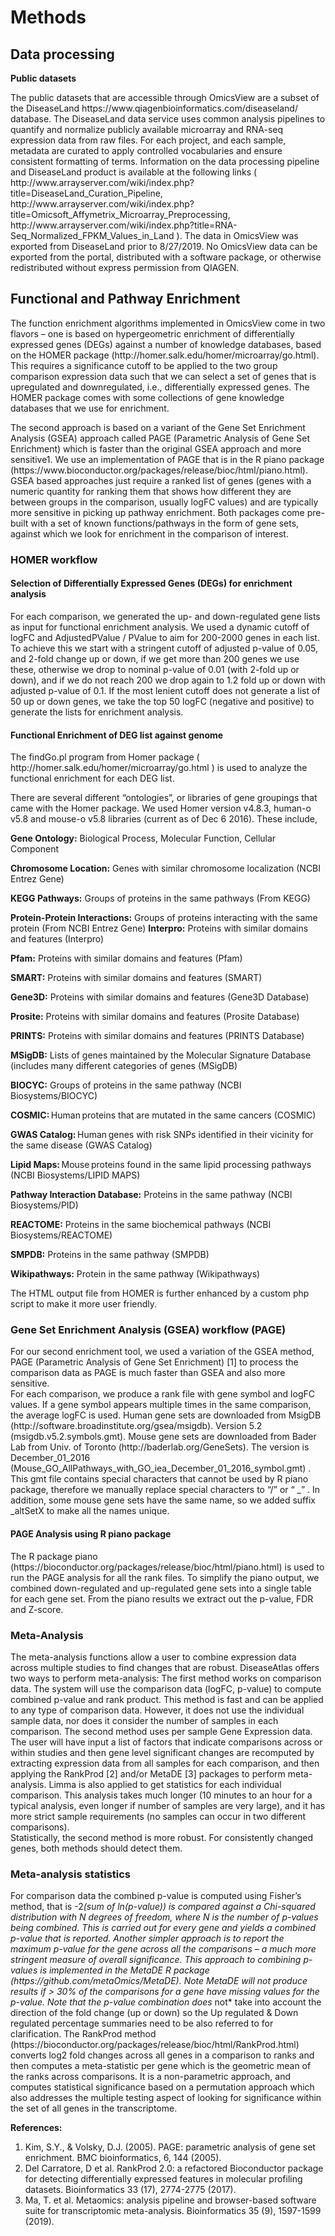 #	Methods

## Data processing

**Public datasets**

The public datasets that are accessible through OmicsView are a subset of the DiseaseLand https://www.qiagenbioinformatics.com/diseaseland/ database. The DiseaseLand data service uses common analysis pipelines to quantify and normalize publicly available microarray and RNA-seq expression data from raw files. For each project, and each sample, metadata are curated to apply controlled vocabularies and ensure consistent formatting of terms. Information on the data processing pipeline and DiseaseLand product is available at the following links ( http://www.arrayserver.com/wiki/index.php?title=DiseaseLand_Curation_Pipeline, http://www.arrayserver.com/wiki/index.php?title=Omicsoft_Affymetrix_Microarray_Preprocessing, http://www.arrayserver.com/wiki/index.php?title=RNA-Seq_Normalized_FPKM_Values_in_Land ). The data in OmicsView was exported from DiseaseLand prior to 8/27/2019. No OmicsView data can be exported from the portal, distributed with a software package, or otherwise redistributed without express permission from QIAGEN.

## Functional and Pathway Enrichment 
The function enrichment algorithms implemented in OmicsView come in two flavors – one is based on hypergeometric enrichment of differentially expressed genes (DEGs) against a number of knowledge databases, based on the HOMER package (http://homer.salk.edu/homer/microarray/go.html). This requires a significance cutoff to be applied to the two group comparison expression data such that we can select a set of genes that is upregulated and downregulated, i.e., differentially expressed genes. The HOMER package comes with some collections of gene knowledge databases that we use for enrichment.

The second approach is based on a variant of the Gene Set Enrichment Analysis (GSEA) approach called PAGE (Parametric Analysis of Gene Set Enrichment) which is faster than the original GSEA approach and more sensitive1. We use an implementation of PAGE that is in the R piano package (https://www.bioconductor.org/packages/release/bioc/html/piano.html). GSEA based approaches just require a ranked list of genes (genes with a numeric quantity for ranking them that shows how different they are between groups in the comparison, usually logFC values) and are typically more sensitive in picking up pathway enrichment. Both packages come pre-built with a set of known functions/pathways in the form of gene sets, against which we look for enrichment in the comparison of interest.

### HOMER workflow

#### Selection of Differentially Expressed Genes (DEGs) for enrichment analysis

For each comparison, we generated the up- and down-regulated gene lists as input for functional enrichment analysis.  We used a dynamic cutoff of logFC and AdjustedPValue / PValue to aim for 200-2000 genes in each list. To achieve this we start with a stringent cutoff of adjusted p-value of 0.05, and 2-fold change up or down, if we get more than 200 genes we use these, otherwise we drop to nominal p-value of 0.01 (with 2-fold up or down), and if we do not reach 200 we drop again to 1.2 fold up or down with adjusted p-value of 0.1. If the most lenient cutoff does not generate a list of 50 up or down genes, we take the top 50 logFC (negative and positive) to generate the lists for enrichment analysis. 

#### Functional Enrichment of DEG list against genome 

The findGo.pl program from Homer package ( http://homer.salk.edu/homer/microarray/go.html ) is used to analyze the functional enrichment for each DEG list.  

There are several different "ontologies", or libraries of gene groupings that came with the Homer package.   We used Homer version v4.8.3, human-o v5.8 and mouse-o v5.8 libraries (current as of Dec 6 2016). These include,

**Gene Ontology:**  Biological Process, Molecular Function, Cellular Component

**Chromosome Location:** Genes with similar chromosome localization (NCBI Entrez Gene) 

**KEGG Pathways:** Groups of proteins in the same pathways (From KEGG) 

**Protein-Protein Interactions:** Groups of proteins interacting with the same protein (From NCBI Entrez Gene) 
**Interpro:** Proteins with similar domains and features (Interpro) 

**Pfam:** Proteins with similar domains and features (Pfam) 

**SMART:** Proteins with similar domains and features (SMART) 

**Gene3D:** Proteins with similar domains and features (Gene3D Database) 

**Prosite:** Proteins with similar domains and features (Prosite Database) 

**PRINTS:** Proteins with similar domains and features (PRINTS Database) 

**MSigDB:** Lists of genes maintained by the Molecular Signature Database (includes many different categories of genes (MSigDB) 

**BIOCYC:** Groups of proteins in the same pathway (NCBI Biosystems/BIOCYC) 

**COSMIC:** Human proteins that are mutated in the same cancers (COSMIC) 

**GWAS Catalog:** Human genes with risk SNPs identified in their vicinity for the same disease (GWAS Catalog) 

**Lipid Maps:** Mouse proteins found in the same lipid processing pathways (NCBI Biosystems/LIPID MAPS) 

**Pathway Interaction Database:** Proteins in the same pathway (NCBI Biosystems/PID) 

**REACTOME:** Proteins in the same biochemical pathways (NCBI Biosystems/REACTOME) 

**SMPDB:** Proteins in the same pathway (SMPDB) 

**Wikipathways:** Protein in the same pathway (Wikipathways) 

The HTML output file from HOMER is further enhanced by a custom php script to make it more user friendly.  

### Gene Set Enrichment Analysis (GSEA) workflow (PAGE)

For our second enrichment tool, we used a variation of the GSEA method, PAGE (Parametric Analysis of Gene Set Enrichment) [1] to process the comparison data as PAGE is much faster than GSEA and also more sensitive.  
For each comparison, we produce a rank file with gene symbol and logFC values. If a gene symbol appears multiple times in the same comparison, the average logFC is used.
Human gene sets are downloaded  from MsigDB (http://software.broadinstitute.org/gsea/msigdb). Version 5.2 (msigdb.v5.2.symbols.gmt). 
Mouse gene sets are downloaded from Bader Lab from Univ. of Toronto (http://baderlab.org/GeneSets). The version is December_01_2016  (Mouse_GO_AllPathways_with_GO_iea_December_01_2016_symbol.gmt) . This gmt file contains special characters that cannot be used by R piano package, therefore we manually replace special characters to “/” or “ _” .  In addition, some mouse gene sets have the same name, so we added suffix _altSetX to make all the names unique.  

#### PAGE Analysis using R piano package 
The R package piano (https://bioconductor.org/packages/release/bioc/html/piano.html) is used to run the PAGE analysis for all the rank files. To simplify the piano output, we combined down-regulated and up-regulated gene sets into a single table for each gene set. From the piano results we extract out the p-value, FDR and Z-score.

###  Meta-Analysis
The meta-analysis functions allow a user to combine  expression data across multiple studies to find  changes that are robust. DiseaseAtlas offers two ways to perform meta-analysis:
The first method works on comparison data.  The system will use the comparison data (logFC, p-value) to compute combined p-value and rank product.  This method is fast and can be applied to any type of comparison data. However, it does not use the individual sample data, nor does it consider the number of samples in each comparison. 
The second method uses per sample Gene Expression data. The user will have input a list of factors that indicate comparisons across or within studies  and then gene level significant changes are recomputed by extracting expression data from all samples for each comparison, and then applying the RankProd [2] and/or MetaDE [3] packages to perform meta-analysis. Limma is also applied to get statistics for each individual comparison.  This analysis takes much longer (10 minutes to an hour for a typical analysis, even longer if number of samples are very large), and it has more strict sample requirements (no samples can occur in two different comparisons).   
Statistically, the second method is more robust. For consistently changed genes, both methods should detect them.

### Meta-analysis statistics
For comparison data the combined p-value is computed using Fisher’s method, that is -2*(sum of ln(p-value)) is compared against a Chi-squared distribution with N degrees of freedom, where N is the number of p-values being combined. This is carried out for every gene and yields a combined p-value that is reported. Another simpler approach is to report the maximum p-value for the gene across all the comparisons – a much more stringent measure of overall significance. This approach to combining p-values is implemented in the MetaDE R package (https://github.com/metaOmics/MetaDE). Note MetaDE will not produce results if > 30% of the comparisons for a gene have missing values for the p-value. Note that the p-value combination does *not* take into account the direction of the fold change (up or down) so the Up regulated & Down regulated percentage summaries need to be also referred to for clarification.
The RankProd method (https://bioconductor.org/packages/release/bioc/html/RankProd.html) converts log2 fold changes across all genes in a comparison to ranks and then computes a meta-statistic per gene which is the geometric mean of the ranks across comparisons. It is a non-parametric approach, and computes statistical significance based on a permutation approach which also addresses the multiple testing aspect of looking for significance within the set of all genes in the transcriptome.


**References:**

1. Kim, S.Y., & Volsky, D.J. (2005). PAGE: parametric analysis of gene set enrichment. BMC bioinformatics, 6, 144 (2005).
2. Del Carratore, D et al. RankProd 2.0: a refactored Bioconductor package for detecting differentially expressed features in molecular profiling datasets. Bioinformatics 33 (17), 2774-2775 (2017). 
3. Ma, T. et al. Metaomics: analysis pipeline and browser-based software suite for transcriptomic meta-analysis. Bioinformatics 35 (9), 1597-1599 (2019).
